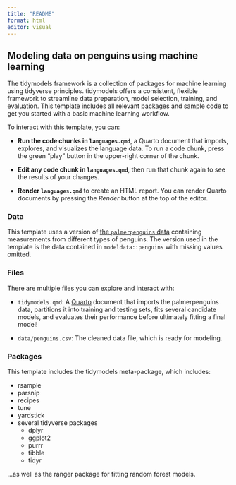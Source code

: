 ```yaml
---
title: "README"
format: html
editor: visual
---
```


## Modeling data on penguins using machine learning

The tidymodels framework is a collection of packages for machine learning using tidyverse principles. tidymodels offers a consistent, flexible framework to streamline data preparation, model selection, training, and evaluation. This template includes all relevant packages and sample code to get you started with a basic machine learning workflow.

To interact with this template, you can:

-   **Run the code chunks in `languages.qmd`**, a Quarto document that imports, explores, and visualizes the language data. To run a code chunk, press the green "play" button in the upper-right corner of the chunk.

-   **Edit any code chunk in `languages.qmd`**, then run that chunk again to see the results of your changes.

-   **Render `languages.qmd`** to create an HTML report. You can render Quarto documents by pressing the *Render* button at the top of the editor.

### Data

This template uses a version of [the `palmerpenguins` data](https://allisonhorst.github.io/palmerpenguins/) containing measurements from different types of penguins. The version used in the template is the data contained in `modeldata::penguins` with missing values omitted.

### Files

There are multiple files you can explore and interact with:

-   `tidymodels.qmd`: A [Quarto](https://quarto.org/) document that imports the palmerpenguins data, partitions it into training and testing sets, fits several candidate models, and evaluates their performance before ultimately fitting a final model!

-   `data/penguins.csv`: The cleaned data file, which is ready for modeling.

### Packages

This template includes the tidymodels meta-package, which includes:

-   rsample
-   parsnip
-   recipes
-   tune
-   yardstick
-   several tidyverse packages
    -   dplyr
    -   ggplot2
    -   purrr
    -   tibble
    -   tidyr

...as well as the ranger package for fitting random forest models.
